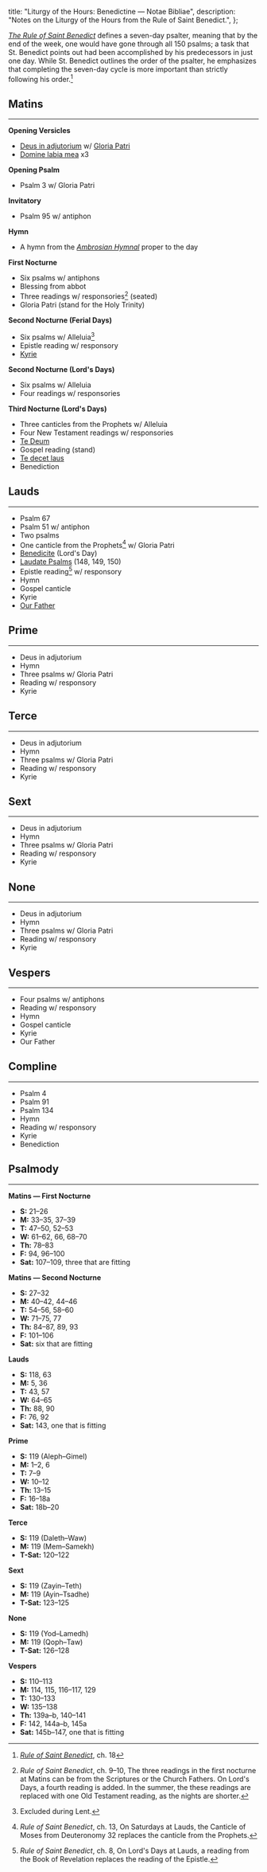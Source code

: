   title: "Liturgy of the Hours: Benedictine — Notae Bibliae",
  description: "Notes on the Liturgy of the Hours from the Rule of Saint Benedict.",
};

<Initial text="Liturgy of the Hours: Benedictine" />

[*The Rule of Saint Benedict*](/people/saints/medieval/benedict-of-nursia) defines a seven-day psalter, meaning that by the end of the week, one would have gone through all 150 psalms; a task that St. Benedict points out had been accomplished by his predecessors in just one day. While St. Benedict outlines the order of the psalter, he emphasizes that completing the seven-day cycle is more important than strictly following his order.[^1]

## Matins

---

**Opening Versicles**
- [Deus in adjutorium](/liturgy/music/chants/deus-in-adjutorium) w/ [Gloria Patri](/liturgy/music/chants/gloria-patri)
- [Domine labia mea](/liturgy/music/chants/domine-labia-mea) x3

**Opening Psalm**
- Psalm 3 w/ Gloria Patri

**Invitatory**
- Psalm 95 w/ antiphon

**Hymn**
- A hymn from the [*Ambrosian Hymnal*](/people/saints/latin-fathers/ambrose-of-milan) proper to the day

**First Nocturne**
- Six psalms w/ antiphons
- Blessing from abbot
- Three readings w/ responsories[^2] (seated)
- Gloria Patri (stand for the Holy Trinity)

**Second Nocturne (Ferial Days)**
- Six psalms w/ <Red text="‡" />Alleluia[^3]
- Epistle reading w/ responsory
- [Kyrie](/liturgy/music/chants/kyrie)

**Second Nocturne (Lord's Days)**
- Six psalms w/ <Red text="‡" />Alleluia
- Four readings w/ responsories

**Third Nocturne (Lord's Days)**
- Three canticles from the Prophets w/ <Red text="‡" />Alleluia
- Four New Testament readings w/ responsories
- [Te Deum](/liturgy/music/chants/te-deum)
- Gospel reading (stand)
- [Te decet laus](/liturgy/music/chants/te-decet-laus)
- Benediction

## Lauds

---

- Psalm 67
- Psalm 51 w/ antiphon
- Two psalms
- One canticle from the Prophets[^4] w/ Gloria Patri
- [Benedicite](/liturgy/music/chants/benedicite) (Lord's Day)
- [Laudate Psalms](/glossary/liturgical-terms#laudate-psalms) (148, 149, 150)
- Epistle reading[^5] w/ responsory
- Hymn
- Gospel canticle
- Kyrie
- [Our Father](/liturgy/prayers/our-father)

## Prime

---

- Deus in adjutorium
- Hymn
- Three psalms w/ Gloria Patri
- Reading w/ responsory
- Kyrie

## Terce

---

- Deus in adjutorium
- Hymn
- Three psalms w/ Gloria Patri
- Reading w/ responsory
- Kyrie

## Sext

---

- Deus in adjutorium
- Hymn
- Three psalms w/ Gloria Patri
- Reading w/ responsory
- Kyrie

## None

---

- Deus in adjutorium
- Hymn
- Three psalms w/ Gloria Patri
- Reading w/ responsory
- Kyrie

## Vespers

---

- Four psalms w/ antiphons
- Reading w/ responsory
- Hymn
- Gospel canticle
- Kyrie
- Our Father

## Compline

---

- Psalm 4
- Psalm 91
- Psalm 134
- Hymn
- Reading w/ responsory
- Kyrie
- Benediction

## Psalmody

---

**Matins — First Nocturne**
- **S:** 21–26
- **M:** 33–35, 37–39
- **T:** 47–50, 52–53
- **W:** 61–62, 66, 68–70
- **Th:** 78–83
- **F:** 94, 96–100
- **Sat:** 107–109, three that are fitting

**Matins — Second Nocturne**
- **S:** 27–32
- **M:** 40–42, 44–46
- **T:** 54–56, 58–60
- **W:** 71–75, 77
- **Th:** 84–87, 89, 93
- **F:** 101–106
- **Sat:** six that are fitting

**Lauds**
- **S:** 118, 63
- **M:** 5, 36
- **T:** 43, 57
- **W:** 64–65
- **Th:** 88, 90
- **F:** 76, 92
- **Sat:** 143, one that is fitting

**Prime**
- **S:** 119 (Aleph–Gimel)
- **M:** 1–2, 6
- **T:** 7–9
- **W:** 10–12
- **Th:** 13–15
- **F:** 16–18a
- **Sat:** 18b–20

**Terce**
- **S:** 119 (Daleth–Waw)
- **M:** 119 (Mem–Samekh)
- **T-Sat:** 120–122

**Sext**
- **S:** 119 (Zayin–Teth)
- **M:** 119 (Ayin–Tsadhe)
- **T-Sat:** 123–125

**None**
- **S:** 119 (Yod–Lamedh)
- **M:** 119 (Qoph–Taw)
- **T-Sat:** 126–128

**Vespers**
- **S:** 110–113
- **M:** 114, 115, 116–117, 129
- **T:** 130–133
- **W:** 135–138
- **Th:** 139a–b, 140–141
- **F:** 142, 144a–b, 145a
- **Sat:** 145b–147, one that is fitting

[^1]: [*Rule of Saint Benedict*](https://www.solesmes.com/sites/default/files/upload/pdf/rule_of_st_benedict.pdf), ch. 18
[^2]: *Rule of Saint Benedict*, ch. 9–10, The three readings in the first nocturne at Matins can be from the Scriptures or the Church Fathers. On Lord's Days, a fourth reading is added. In the summer, the these readings are replaced with one Old Testament reading, as the nights are shorter.
[^3]: <Red text="‡" />Excluded during Lent.
[^4]: *Rule of Saint Benedict*, ch. 13, On Saturdays at Lauds, the Canticle of Moses from Deuteronomy 32 replaces the canticle from the Prophets.
[^5]: *Rule of Saint Benedict*, ch. 8, On Lord's Days at Lauds, a reading from the Book of Revelation replaces the reading of the Epistle.
